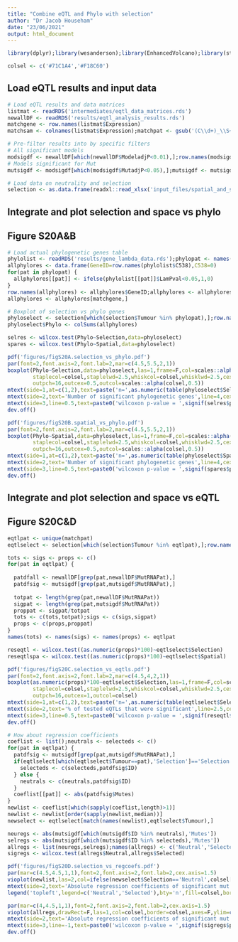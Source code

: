 ```yaml
---
title: "Combine eQTL and Phylo with selection"
author: "Dr Jacob Househam"
date: "23/06/2021"
output: html_document
---
```


```r
library(dplyr);library(wesanderson);library(EnhancedVolcano);library(stringr);library(pheatmap);library(vioplot)
```

```r
colsel <- c('#71C1A4','#F18C60')
```

## Load eQTL results and input data
```r
# Load eQTL results and data matrices
listmat <- readRDS('intermediates/eqtl_data_matrices.rds')
newallDF <- readRDS('results/eqtl_analysis_results.rds')
matchgene <- row.names(listmat$Expression)
matchsam <- colnames(listmat$Expression);matchpat <- gsub('(C\\d+)_\\S+','\\1',matchsam)

# Pre-filter results into by specific filters
# All significant models
modsigdf <- newallDF[which(newallDF$ModeladjP<0.01),];row.names(modsigdf) <- c(1:nrow(modsigdf))
# Models significant for Mut
mutsigdf <- modsigdf[which(modsigdf$MutadjP<0.05),];mutsigdf <- mutsigdf[order(mutsigdf$MutP),];row.names(mutsigdf) <- c(1:nrow(mutsigdf))

# Load data on neutrality and selection
selection <- as.data.frame(readxl::read_xlsx('input_files/spatial_and_selection_results.xlsx'))
```


## Integrate and plot selection and space vs phylo
## Figure S20A&B
```r
# Load actual phylogenetic genes table
phylolist <- readRDS('results/gene_lambda_data.rds');phylopat <- names(phylolist)
allphylores <- data.frame(GeneID=row.names(phylolist$C538),C538=0)
for(pat in phylopat) {
  allphylores[[pat]] <- ifelse(phylolist[[pat]]$LamPval<0.05,1,0)
}
row.names(allphylores) <- allphylores$GeneID;allphylores <- allphylores[,phylopat]
allphylores <- allphylores[matchgene,]

# Boxplot of selection vs phylo genes
phyloselect <- selection[which(selection$Tumour %in% phylopat),];row.names(phyloselect) <- c(1:nrow(phyloselect))
phyloselect$Phylo <- colSums(allphylores)

selres <- wilcox.test(Phylo~Selection,data=phyloselect)
spares <- wilcox.test(Phylo~Spatial,data=phyloselect)

pdf('figures/figS20A.selection_vs_phylo.pdf')
par(font=2,font.axis=2,font.lab=2,mar=c(4.5,5.5,2,1))
boxplot(Phylo~Selection,data=phyloselect,las=1,frame=F,col=scales::alpha(colsel,0.5),xlab='',ylab='',ylim=c(0,2500),boxcol=colsel,boxlwd=2.5,medcol=colsel,medlwd=3.5,
        staplecol=colsel,staplelwd=2.5,whiskcol=colsel,whisklwd=2.5,cex.axis=1.25,
        outpch=16,outcex=0.5,outcol=scales::alpha(colsel,0.5))
mtext(side=1,at=c(1,2),text=paste('n=',as.numeric(table(phyloselect$Selection))),line=2,cex=1.25)
mtext(side=2,text='Number of significant phylogenetic genes',line=4,cex=1.25)
mtext(side=3,line=0.5,text=paste0('wilcoxon p-value = ',signif(selres$p.value,3)))
dev.off()

pdf('figures/figS20B.spatial_vs_phylo.pdf')
par(font=2,font.axis=2,font.lab=2,mar=c(4.5,5.5,2,1))
boxplot(Phylo~Spatial,data=phyloselect,las=1,frame=F,col=scales::alpha(colsel,0.5),xlab='',ylab='',ylim=c(0,2500),boxcol=colsel,boxlwd=2.5,medcol=colsel,medlwd=3.5,
        staplecol=colsel,staplelwd=2.5,whiskcol=colsel,whisklwd=2.5,cex.axis=1.25,
        outpch=16,outcex=0.5,outcol=scales::alpha(colsel,0.5))
mtext(side=1,at=c(1,2),text=paste('n=',as.numeric(table(phyloselect$Spatial))),line=2,cex=1.25)
mtext(side=2,text='Number of significant phylogenetic genes',line=4,cex=1.25)
mtext(side=3,line=0.5,text=paste0('wilcoxon p-value = ',signif(spares$p.value,3)))
dev.off()
```

## Integrate and plot selection and space vs eQTL
## Figure S20C&D
```r
eqtlpat <- unique(matchpat)
eqtlselect <- selection[which(selection$Tumour %in% eqtlpat),];row.names(eqtlselect) <- c(1:nrow(eqtlselect))

tots <- sigs <- props <- c()
for(pat in eqtlpat) {
  
  patdfall <- newallDF[grep(pat,newallDF$MutRNAPat),]
  patdfsig <- mutsigdf[grep(pat,mutsigdf$MutRNAPat),]
  
  totpat <- length(grep(pat,newallDF$MutRNAPat))
  sigpat <- length(grep(pat,mutsigdf$MutRNAPat))
  proppat <- sigpat/totpat
  tots <- c(tots,totpat);sigs <- c(sigs,sigpat)
  props <- c(props,proppat)
}
names(tots) <- names(sigs) <- names(props) <- eqtlpat

reseqtl <- wilcox.test((as.numeric(props)*100)~eqtlselect$Selection)
reseqtlspa <- wilcox.test((as.numeric(props)*100)~eqtlselect$Spatial)

pdf('figures/figS20C.selection_vs_eqtls.pdf')
par(font=2,font.axis=2,font.lab=2,mar=c(4.5,4,2,1))
boxplot(as.numeric(props)*100~eqtlselect$Selection,las=1,frame=F,col=scales::alpha(colsel,0.5),xlab='',ylab='',ylim=c(0,10),boxcol=colsel,boxlwd=2.5,medcol=colsel,medlwd=3.5,
        staplecol=colsel,staplelwd=2.5,whiskcol=colsel,whisklwd=2.5,cex.axis=1.25,
        outpch=16,outcex=1,outcol=colsel)
mtext(side=1,at=c(1,2),text=paste('n=',as.numeric(table(eqtlselect$Selection))),line=2,cex=1.25)
mtext(side=2,text='% of tested eQTLs that were significant',line=2.5,cex=1.25)
mtext(side=3,line=0.5,text=paste0('wilcoxon p-value = ',signif(reseqtl$p.value,3)))
dev.off()

# How about regression coefficients
coeflist <- list();neutrals <- selecteds <- c()
for(pat in eqtlpat) {
  patdfsig <- mutsigdf[grep(pat,mutsigdf$MutRNAPat),]
  if(eqtlselect[which(eqtlselect$Tumour==pat),'Selection']=='Selection') {
    selecteds <- c(selecteds,patdfsig$ID)
  } else {
    neutrals <- c(neutrals,patdfsig$ID)
  }
  coeflist[[pat]] <- abs(patdfsig$Mutes)
}
newlist <- coeflist[which(sapply(coeflist,length)>1)]
newlist <- newlist[order(sapply(newlist,median))]
newselect <- eqtlselect[match(names(newlist),eqtlselect$Tumour),]

neuregs <- abs(mutsigdf[which(mutsigdf$ID %in% neutrals),'Mutes'])
selregs <- abs(mutsigdf[which(mutsigdf$ID %in% selecteds),'Mutes'])
allregs <- list(neuregs,selregs);names(allregs) <- c('Neutral','Selected')
sigregs <- wilcox.test(allregs$Neutral,allregs$Selected)

pdf('figures/figS20D.selection_vs_regcoefs.pdf')
par(mar=c(4.5,4.5,1,1),font=2,font.axis=2,font.lab=2,cex.axis=1.5)
vioplot(newlist,las=2,col=ifelse(newselect$Selection=='Neutral',colsel[1],colsel[2]),border=ifelse(newselect$Selection=='Neutral',colsel[1],colsel[2]),axes=F,drawRect=F,ylim=c(0,6))
mtext(side=2,text='Absolute regression coefficients of significant mut eQTLs',line=2.8,cex=1.3)
legend('topleft',legend=c('Neutral','Selected'),bty='n',fill=colsel,border=colsel,cex=1.5)

par(mar=c(4,4.5,1,1),font=2,font.axis=2,font.lab=2,cex.axis=1.5)
vioplot(allregs,drawRect=F,las=1,col=colsel,border=colsel,axes=F,ylim=c(0,6))
mtext(side=2,text='Absolute regression coefficients of significant mut eQTLs',line=2.8,cex=1.3)
mtext(side=3,line=-1,text=paste0('wilcoxon p-value = ',signif(sigregs$p.value,3)))
dev.off()

```

